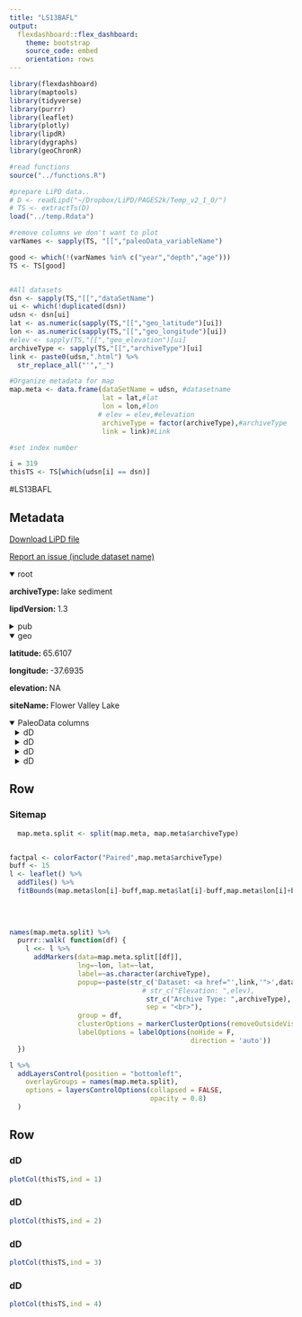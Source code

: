 ```yaml
---
title: "LS13BAFL"
output: 
  flexdashboard::flex_dashboard:
    theme: bootstrap
    source_code: embed
    orientation: rows
---
```


```r
library(flexdashboard)
library(maptools)
library(tidyverse)
library(purrr)
library(leaflet)
library(plotly)
library(lipdR)
library(dygraphs)
library(geoChronR)

#read functions
source("../functions.R")

#prepare LiPD data..
# D <- readLipd("~/Dropbox/LiPD/PAGES2k/Temp_v2_1_0/")
# TS <- extractTs(D)
load("../temp.Rdata")

#remove columns we don't want to plot
varNames <- sapply(TS, "[[","paleoData_variableName")

good <- which(!(varNames %in% c("year","depth","age")))
TS <- TS[good]


#All datasets
dsn <- sapply(TS,"[[","dataSetName")
ui <- which(!duplicated(dsn))
udsn <- dsn[ui]
lat <- as.numeric(sapply(TS,"[[","geo_latitude")[ui])
lon <- as.numeric(sapply(TS,"[[","geo_longitude")[ui])
#elev <- sapply(TS,"[[","geo_elevation")[ui]
archiveType <- sapply(TS,"[[","archiveType")[ui]
link <- paste0(udsn,".html") %>% 
  str_replace_all("'","_")

#Organize metadata for map
map.meta <- data.frame(dataSetName = udsn, #datasetname
                       lat = lat,#lat
                       lon = lon,#lon
                      # elev = elev,#elevation
                       archiveType = factor(archiveType),#archiveType
                       link = link)#Link

#set index number

i = 319
thisTS <- TS[which(udsn[i] == dsn)]
```
#LS13BAFL

Metadata {.sidebar}
-------------------------------------
[Download LiPD file](LS13BAFL.lpd)
            

[Report an issue (include dataset name)](https://github.com/nickmckay/LiPDverse/issues)

<details open style="margin-left: 0px">
<summary>root</summary>
<p style="margin-left: 0px"><strong>archiveType: </strong>lake sediment
<p style="margin-left: 0px"><strong>lipdVersion: </strong>1.3
</details>
<details>
<summary>pub</summary>
<details style="margin-left: 10px">
<summary>pub1</summary>
<p style="margin-left: 10px"><strong>author: </strong>Balascio, N. L. , DAndrea, W. J. , Bradley, R. S. , Perren, B. B.
<p style="margin-left: 10px"><strong>journal: </strong>The Holocene
<p style="margin-left: 10px"><strong>volume: </strong>23
<p style="margin-left: 10px"><strong>pages: </strong>14281439
<p style="margin-left: 10px"><strong>pubYear: </strong>2013
<p style="margin-left: 10px"><strong>title: </strong>Biogeochemical evidence for hydrologic changes during the Holocene in a lake sediment record from southeast Greenland
<p style="margin-left: 10px"><strong>DOI: </strong>10.1177/0959683613493938
</details>
</details>
<details open style="margin-left: 0px">
<summary>geo</summary>
<p style="margin-left: 0px"><strong>latitude: </strong>65.6107
<p style="margin-left: 0px"><strong>longitude: </strong>-37.6935
<p style="margin-left: 0px"><strong>elevation: </strong>NA
<p style="margin-left: 0px"><strong>siteName: </strong>Flower Valley Lake
</details>
<details open>
<summary>PaleoData columns</summary>
<details style="margin-left: 10px">
<summary>dD</summary>
<p style="margin-left: 10px"><strong>TSid: </strong>LS13BAFL01D
<p style="margin-left: 10px"><strong>variableName: </strong>dD
<p style="margin-left: 10px"><strong>units: </strong>permil
<p style="margin-left: 10px"><strong>description: </strong>terrestrial biomarker
<details>
<summary>interpretation</summary>
<details style="margin-left: 20px">
<summary>1</summary>
<p style="margin-left: 20px"><strong>scope: </strong>climate
<p style="margin-left: 20px"><strong>variable: </strong>not interpreted to reflect climate (note by Iso2k compiler: dD precip does not change seasonally in this part of Greenland, likely because source areas are proximal and carry relatively enriched moisture to this region throughout the year)
</details>
<details style="margin-left: 20px">
<summary>2</summary>
<p style="margin-left: 20px"><strong>basis: </strong>?D values of long-chain n-alkanes (?Dwax) reflect ?D of water used by terrestrial vegetation after modification by biosynthetic processes (Sachse et al., 2012 and references therein). Soil mois- ture provides the source water for terrestrial plants, while lake water is the source for aquatic macrophytes and algae. ?D of water in soils can be modified to some extent from ?D of annual precipitation by evaporation. However, it has been shown that ?Dwax is unaltered by plants following leaf formation and there- fore reflects ?Dwater used during leaf flush (Kahmen et al., 2011; Sachse et al., 2010; Tipple et al., 2013). In the Arctic, the majority of leaf formation takes place in late spring/early summer follow- ing the return of appreciable sunlight. Because snowmelt is the predominant water source available to plants at the time of leaf formation, the ?Dwax is potentially biased toward wintertime ?Dp (i.e. snowfall months). In Tasiilaq, the difference between precip- itation-weighted annual average ?Dp (?92?) and precipitation- weighted average ?Dp during months with below zero average temperatures (October?April; ?96?) is negligible (Bowen, 2008; Cappelen et al., 2011), and thus, any changes in the timing of leaf formation during the Holocene, or in the seasonality of precipita- tion, are unlikely to have had much impact on ?Dwax.
<p style="margin-left: 20px"><strong>direction: </strong>positive
<p style="margin-left: 20px"><strong>mathematicalRelation: </strong>linear
<p style="margin-left: 20px"><strong>rank: </strong>2
<p style="margin-left: 20px"><strong>scope: </strong>isotope
<p style="margin-left: 20px"><strong>seasonality: </strong>growing season
<p style="margin-left: 20px"><strong>inferredMaterial: </strong>soil water
<p style="margin-left: 20px"><strong>variable: </strong>P_isotope
</details>
<details style="margin-left: 20px">
<summary>3</summary>
<p style="margin-left: 20px"><strong>basis: </strong>see interpretation for independentParameter1
<p style="margin-left: 20px"><strong>direction: </strong>negative
<p style="margin-left: 20px"><strong>mathematicalRelation: </strong>linear
<p style="margin-left: 20px"><strong>rank: </strong>1
<p style="margin-left: 20px"><strong>scope: </strong>isotope
<p style="margin-left: 20px"><strong>seasonality: </strong>winter
<p style="margin-left: 20px"><strong>inferredMaterial: </strong>soil water
<p style="margin-left: 20px"><strong>variable: </strong>winter snow melting during growing season
</details>
</details>
</details>
<details style="margin-left: 10px">
<summary>dD</summary>
<p style="margin-left: 10px"><strong>TSid: </strong>LS13BAFL01B
<p style="margin-left: 10px"><strong>variableName: </strong>dD
<p style="margin-left: 10px"><strong>units: </strong>permil
<p style="margin-left: 10px"><strong>description: </strong>aquatic biomarker
<details>
<summary>interpretation</summary>
<details style="margin-left: 20px">
<summary>1</summary>
<p style="margin-left: 20px"><strong>basis: </strong>The extent of isotopic enrichment of surface waters from meteoric water is determined by the degree of evaporative enrichment of the water body (Leng and Anderson, 2003). Therefore, ... the ?D of lipids produced by aquatic plants (?Daq) tracks the degree of evaporative isotopic enrichment of lake water from meteoric water...."The relatively D-enriched values (more positive ?D) of ?D25 and ?D27 are consistent with our interpretation that these compounds reflect isotopically enriched lake water."
<p style="margin-left: 20px"><strong>interpDirection: </strong>negative
<p style="margin-left: 20px"><strong>scope: </strong>climate
<p style="margin-left: 20px"><strong>seasonality: </strong>ice-free season
<p style="margin-left: 20px"><strong>variable: </strong>moisture balance (P-E)
<p style="margin-left: 20px"><strong>variableDetail: </strong>air
</details>
<details style="margin-left: 20px">
<summary>2</summary>
<p style="margin-left: 20px"><strong>basis: </strong>?D values of long-chain n-alkanes (?Dwax) reflect ?D of water used by terrestrial vegetation after modification by biosynthetic processes (Sachse et al., 2012 and references therein). Soil mois- ture provides the source water for terrestrial plants, while lake water is the source for aquatic macrophytes and algae. ?D of water in soils can be modified to some extent from ?D of annual precipitation by evaporation. However, it has been shown that ?Dwax is unaltered by plants following leaf formation and there- fore reflects ?Dwater used during leaf flush (Kahmen et al., 2011; Sachse et al., 2010; Tipple et al., 2013). In the Arctic, the majority of leaf formation takes place in late spring/early summer follow- ing the return of appreciable sunlight. Because snowmelt is the predominant water source available to plants at the time of leaf formation, the ?Dwax is potentially biased toward wintertime ?Dp (i.e. snowfall months). In Tasiilaq, the difference between precip- itation-weighted annual average ?Dp (?92?) and precipitation- weighted average ?Dp during months with below zero average temperatures (October?April; ?96?) is negligible (Bowen, 2008; Cappelen et al., 2011), and thus, any changes in the timing of leaf formation during the Holocene, or in the seasonality of precipita- tion, are unlikely to have had much impact on ?Dwax.
<p style="margin-left: 20px"><strong>direction: </strong>negative
<p style="margin-left: 20px"><strong>mathematicalRelation: </strong>linear
<p style="margin-left: 20px"><strong>scope: </strong>isotope
<p style="margin-left: 20px"><strong>seasonality: </strong>growing season
</details>
<details style="margin-left: 20px">
<summary>3</summary>
<p style="margin-left: 20px"><strong>basis: </strong>see interpretation for independentParameter1
<p style="margin-left: 20px"><strong>direction: </strong>negative
<p style="margin-left: 20px"><strong>mathematicalRelation: </strong>linear
<p style="margin-left: 20px"><strong>scope: </strong>isotope
<p style="margin-left: 20px"><strong>seasonality: </strong>winter
</details>
</details>
</details>
<details style="margin-left: 10px">
<summary>dD</summary>
<p style="margin-left: 10px"><strong>TSid: </strong>LS13BAFL01C
<p style="margin-left: 10px"><strong>variableName: </strong>dD
<p style="margin-left: 10px"><strong>units: </strong>permil
<p style="margin-left: 10px"><strong>description: </strong>terrestrial biomarker
<details>
<summary>interpretation</summary>
<details style="margin-left: 20px">
<summary>1</summary>
<p style="margin-left: 20px"><strong>scope: </strong>climate
<p style="margin-left: 20px"><strong>variable: </strong>not interpreted to reflect climate (note by Iso2k compiler: dD precip does not change seasonally in this part of Greenland, likely because source areas are proximal and carry relatively enriched moisture to this region throughout the year)
</details>
<details style="margin-left: 20px">
<summary>2</summary>
<p style="margin-left: 20px"><strong>basis: </strong>?D values of long-chain n-alkanes (?Dwax) reflect ?D of water used by terrestrial vegetation after modification by biosynthetic processes (Sachse et al., 2012 and references therein). Soil mois- ture provides the source water for terrestrial plants, while lake water is the source for aquatic macrophytes and algae. ?D of water in soils can be modified to some extent from ?D of annual precipitation by evaporation. However, it has been shown that ?Dwax is unaltered by plants following leaf formation and there- fore reflects ?Dwater used during leaf flush (Kahmen et al., 2011; Sachse et al., 2010; Tipple et al., 2013). In the Arctic, the majority of leaf formation takes place in late spring/early summer follow- ing the return of appreciable sunlight. Because snowmelt is the predominant water source available to plants at the time of leaf formation, the ?Dwax is potentially biased toward wintertime ?Dp (i.e. snowfall months). In Tasiilaq, the difference between precip- itation-weighted annual average ?Dp (?92?) and precipitation- weighted average ?Dp during months with below zero average temperatures (October?April; ?96?) is negligible (Bowen, 2008; Cappelen et al., 2011), and thus, any changes in the timing of leaf formation during the Holocene, or in the seasonality of precipita- tion, are unlikely to have had much impact on ?Dwax.
<p style="margin-left: 20px"><strong>direction: </strong>positive
<p style="margin-left: 20px"><strong>mathematicalRelation: </strong>linear
<p style="margin-left: 20px"><strong>rank: </strong>2
<p style="margin-left: 20px"><strong>scope: </strong>isotope
<p style="margin-left: 20px"><strong>seasonality: </strong>growing season
</details>
<details style="margin-left: 20px">
<summary>3</summary>
<p style="margin-left: 20px"><strong>basis: </strong>see interpretation for independentParameter1
<p style="margin-left: 20px"><strong>direction: </strong>negative
<p style="margin-left: 20px"><strong>mathematicalRelation: </strong>linear
<p style="margin-left: 20px"><strong>rank: </strong>1
<p style="margin-left: 20px"><strong>scope: </strong>isotope
<p style="margin-left: 20px"><strong>seasonality: </strong>winter
</details>
</details>
</details>
<details style="margin-left: 10px">
<summary>dD</summary>
<p style="margin-left: 10px"><strong>TSid: </strong>LS13BAFL01D
<p style="margin-left: 10px"><strong>variableName: </strong>dD
<p style="margin-left: 10px"><strong>units: </strong>permil
<p style="margin-left: 10px"><strong>description: </strong>terrestrial biomarker
<details>
<summary>interpretation</summary>
<details style="margin-left: 20px">
<summary>1</summary>
<p style="margin-left: 20px"><strong>scope: </strong>climate
<p style="margin-left: 20px"><strong>variable: </strong>not interpreted to reflect climate (note by Iso2k compiler: dD precip does not change seasonally in this part of Greenland, likely because source areas are proximal and carry relatively enriched moisture to this region throughout the year)
</details>
<details style="margin-left: 20px">
<summary>2</summary>
<p style="margin-left: 20px"><strong>basis: </strong>?D values of long-chain n-alkanes (?Dwax) reflect ?D of water used by terrestrial vegetation after modification by biosynthetic processes (Sachse et al., 2012 and references therein). Soil mois- ture provides the source water for terrestrial plants, while lake water is the source for aquatic macrophytes and algae. ?D of water in soils can be modified to some extent from ?D of annual precipitation by evaporation. However, it has been shown that ?Dwax is unaltered by plants following leaf formation and there- fore reflects ?Dwater used during leaf flush (Kahmen et al., 2011; Sachse et al., 2010; Tipple et al., 2013). In the Arctic, the majority of leaf formation takes place in late spring/early summer follow- ing the return of appreciable sunlight. Because snowmelt is the predominant water source available to plants at the time of leaf formation, the ?Dwax is potentially biased toward wintertime ?Dp (i.e. snowfall months). In Tasiilaq, the difference between precip- itation-weighted annual average ?Dp (?92?) and precipitation- weighted average ?Dp during months with below zero average temperatures (October?April; ?96?) is negligible (Bowen, 2008; Cappelen et al., 2011), and thus, any changes in the timing of leaf formation during the Holocene, or in the seasonality of precipita- tion, are unlikely to have had much impact on ?Dwax.
<p style="margin-left: 20px"><strong>direction: </strong>positive
<p style="margin-left: 20px"><strong>mathematicalRelation: </strong>linear
<p style="margin-left: 20px"><strong>rank: </strong>2
<p style="margin-left: 20px"><strong>scope: </strong>isotope
<p style="margin-left: 20px"><strong>seasonality: </strong>growing season
</details>
<details style="margin-left: 20px">
<summary>3</summary>
<p style="margin-left: 20px"><strong>basis: </strong>see interpretation for independentParameter1
<p style="margin-left: 20px"><strong>direction: </strong>negative
<p style="margin-left: 20px"><strong>mathematicalRelation: </strong>linear
<p style="margin-left: 20px"><strong>rank: </strong>1
<p style="margin-left: 20px"><strong>scope: </strong>isotope
<p style="margin-left: 20px"><strong>seasonality: </strong>winter
</details>
</details>
</details>

Row
-----------------------------------------------------------------------

### Sitemap

```r
  map.meta.split <- split(map.meta, map.meta$archiveType)


factpal <- colorFactor("Paired",map.meta$archiveType)
buff <- 15
l <- leaflet() %>% 
  addTiles() %>% 
  fitBounds(map.meta$lon[i]-buff,map.meta$lat[i]-buff,map.meta$lon[i]+buff,map.meta$lat[i]+buff)
  

  
  
names(map.meta.split) %>%
  purrr::walk( function(df) {
    l <<- l %>%
      addMarkers(data=map.meta.split[[df]],
                 lng=~lon, lat=~lat,
                 label=~as.character(archiveType),
                 popup=~paste(str_c('Dataset: <a href="',link,'">',dataSetName,'</a>'),
                                 # str_c("Elevation: ",elev),
                                  str_c("Archive Type: ",archiveType),
                                  sep = "<br>"),
                 group = df,
                 clusterOptions = markerClusterOptions(removeOutsideVisibleBounds = F),
                 labelOptions = labelOptions(noHide = F,
                                             direction = 'auto'))
  })

l %>%
  addLayersControl(position = "bottomleft",
    overlayGroups = names(map.meta.split),
    options = layersControlOptions(collapsed = FALSE,
                                   opacity = 0.8)
  )
```

Row {.tabset .tabset-fade}
-----------------------------------------------------------------------

### dD
```r
plotCol(thisTS,ind = 1)
```

### dD
```r
plotCol(thisTS,ind = 2)
```

### dD
```r
plotCol(thisTS,ind = 3)
```

### dD
```r
plotCol(thisTS,ind = 4)
```
